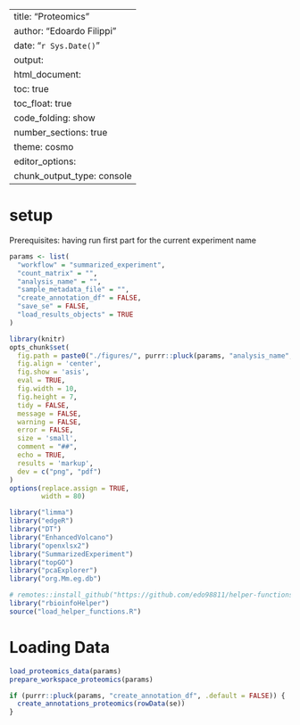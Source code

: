 
---
title: "Proteomics"
author: "Edoardo Filippi"
date: "`r Sys.Date()`"
output:
  html_document:
    toc: true
    toc_float: true
    code_folding: show
    number_sections: true
    theme: cosmo
editor_options: 
  chunk_output_type: console
---
# setup

Prerequisites: having run first part for the current experiment name

```r
params <- list(
  "workflow" = "summarized_experiment",
  "count_matrix" = "",
  "analysis_name" = "",
  "sample_metadata_file" = "",
  "create_annotation_df" = FALSE,
  "save_se" = FALSE,
  "load_results_objects" = TRUE
)
```

```r
library(knitr)
opts_chunk$set(
  fig.path = paste0("./figures/", purrr::pluck(params, "analysis_name", .default = FALSE)),
  fig.align = 'center',
  fig.show = 'asis',
  eval = TRUE,
  fig.width = 10,
  fig.height = 7,
  tidy = FALSE,
  message = FALSE,
  warning = FALSE,
  error = FALSE,
  size = 'small',
  comment = "##",
  echo = TRUE,
  results = 'markup',
  dev = c("png", "pdf")
)
options(replace.assign = TRUE,
        width = 80)
```

```r
library("limma")
library("edgeR")
library("DT")
library("EnhancedVolcano")
library("openxlsx2")
library("SummarizedExperiment")
library("topGO")
library("pcaExplorer")
library("org.Mm.eg.db")
```

```r
# remotes::install_github("https://github.com/edo98811/helper-functions-rbioinfo.git")
library("rbioinfoHelper")
source("load_helper_functions.R")
```

# Loading Data

```r
load_proteomics_data(params)
prepare_workspace_proteomics(params)

if (purrr::pluck(params, "create_annotation_df", .default = FALSE)) {
  create_annotations_proteomics(rowData(se))
}
```
